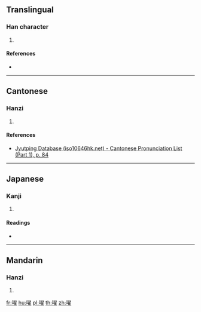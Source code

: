 ==Translingual==

===Han character===
{{Han char|rn=30|rad=口|as=14|sn=17|four=67014|canj=RSMG,XRSMG|ids=⿰口翟}}

# {{defn|Han|sort=口14}}

====References====
* {{Han ref|kx=0211.240|dkj=04446|dj=0434.190|hdz=10698.040|uh=5681|ud=22145|bh=ECC9|bd=60617}}

----

==Cantonese==

===Hanzi===
{{yue-hanzi|jyut=[[dik6]]|y=dik6}}

# {{defn|lang=yue|sort=口14}}

====References====
* [http://www.iso10646hk.net/jp/document/download.jsp Jyutping Database (iso10646hk.net) - Cantonese Pronunciation List (Part 1), p. 84]

----

==Japanese==

===Kanji===
{{ja-kanji|grade=|rs=口14}}

# {{defn|lang=ja|sort=口14}}

====Readings====
* {{ja-readings|on=[[てき]] (teki), [[じゃく]] (jaku)|kun=[[こえ]] (koe)}}

----

==Mandarin==

===Hanzi===
{{cmn-hanzi|pin=[[dí]] ([[di2]])|wg=ti<sup>2</sup>}}

# {{defn|lang=cmn|sort=口14}}

[[fr:嚁]]
[[hu:嚁]]
[[pl:嚁]]
[[th:嚁]]
[[zh:嚁]]